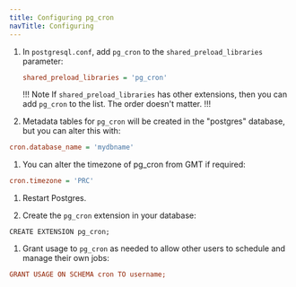 ```yaml
---
title: Configuring pg_cron 
navTitle: Configuring
---
```


1. In `postgresql.conf`, add `pg_cron` to the `shared_preload_libraries` parameter: 

   ```ini
   shared_preload_libraries = 'pg_cron'
   ```

   !!! Note
   If `shared_preload_libraries` has other extensions, then you can add `pg_cron` to the list. The order doesn't matter. 
   !!!

1. Metadata tables for `pg_cron` will be created in the "postgres" database, but you can alter this with:
```ini
cron.database_name = 'mydbname'
```
1. You can alter the timezone of pg_cron from GMT if required: 
```ini
cron.timezone = 'PRC'
```
1. Restart Postgres.

1. Create the `pg_cron` extension in your database:

  ```shell
  CREATE EXTENSION pg_cron;
  ```
1. Grant usage to `pg_cron` as needed to allow other users to schedule and manage their own jobs:
```ini
GRANT USAGE ON SCHEMA cron TO username;
```